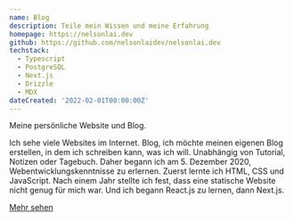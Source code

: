 ```yaml
---
name: Blog
description: Teile mein Wissen und meine Erfahrung
homepage: https://nelsonlai.dev
github: https://github.com/nelsonlaidev/nelsonlai.dev
techstack:
  - Typescript
  - PostgreSQL
  - Next.js
  - Drizzle
  - MDX
dateCreated: '2022-02-01T00:00:00Z'
---
```


Meine persönliche Website und Blog.

Ich sehe viele Websites im Internet. Blog, ich möchte meinen eigenen Blog erstellen, in dem ich schreiben kann, was ich will. Unabhängig von Tutorial, Notizen oder Tagebuch. Daher begann ich am 5. Dezember 2020, Webentwicklungskenntnisse zu erlernen. Zuerst lernte ich HTML, CSS und JavaScript. Nach einem Jahr stellte ich fest, dass eine statische Website nicht genug für mich war. Und ich begann React.js zu lernen, dann Next.js.

[Mehr sehen](/about)